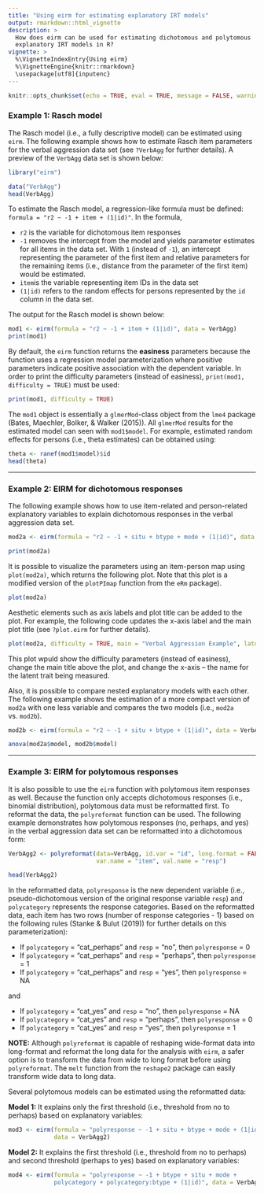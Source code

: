 ---
title: "Using eirm for estimating explanatory IRT models"
output: rmarkdown::html_vignette
description: >
  How does eirm can be used for estimating dichotomous and polytomous 
  explanatory IRT models in R?
vignette: >
  %\VignetteIndexEntry{Using eirm}
  %\VignetteEngine{knitr::rmarkdown}
  \usepackage[utf8]{inputenc}
---

```{r setup, echo = TRUE, eval = TRUE, include=FALSE}
knitr::opts_chunk$set(echo = TRUE, eval = TRUE, message = FALSE, warning = FALSE)
```

### Example 1: Rasch model

The Rasch model (i.e., a fully descriptive model) can be estimated using `eirm`. The following example shows how to estimate Rasch item parameters for the verbal aggression data set (see `?VerbAgg` for further details). A preview of the `VerbAgg` data set is shown below:

```{r, echo=FALSE}
library("eirm")
```

```{r}
data("VerbAgg")
head(VerbAgg)
```

To estimate the Rasch model, a regression-like formula must be defined: `formula = "r2 ~ -1 + item + (1|id)"`. In the formula, 

* `r2` is the variable for dichotomous item responses
* `-1` removes the intercept from the model and yields parameter estimates for all items in the data set. With `1` (instead of `-1`), an intercept representing the parameter of the first item and relative parameters for the remaining items (i.e., distance from the parameter of the first item) would be estimated.
* `item`is the variable representing item IDs in the data set
* `(1|id)` refers to the random effects for persons represented by the `id` column in the data set.

The output for the Rasch model is shown below:

```{r, echo = TRUE, eval = FALSE}
mod1 <- eirm(formula = "r2 ~ -1 + item + (1|id)", data = VerbAgg)
print(mod1)
```

By default, the `eirm` function returns the **easiness** parameters because the function uses a regression model parameterization where positive parameters indicate positive association with the dependent variable. In order to print the difficulty parameters (instead of easiness), `print(mod1, difficulty = TRUE)` must be used:

```{r, echo = TRUE, eval = FALSE}
print(mod1, difficulty = TRUE)
```

The `mod1` object is essentially a `glmerMod`-class object from the `lme4` package (Bates, Maechler, Bolker, & Walker (2015)). All `glmerMod` results for the estimated model can seen with `mod1$model`. For example, estimated random effects for persons (i.e., theta estimates) can be obtained using:

```{r, echo = TRUE, eval = FALSE}
theta <- ranef(mod1$model)$id
head(theta)
```

***
### Example 2: EIRM for dichotomous responses 

The following example shows how to use item-related and person-related explanatory variables to explain dichotomous responses in the verbal aggression data set. 

```{r, echo = TRUE, eval = TRUE}
mod2a <- eirm(formula = "r2 ~ -1 + situ + btype + mode + (1|id)", data = VerbAgg)

print(mod2a)
```

It is possible to visualize the parameters using an item-person map using `plot(mod2a)`, which returns the following plot. Note that this plot is a modified version of the `plotPImap` function from the `eRm` package). 

```{r, echo = TRUE, eval = FALSE}
plot(mod2a)
```

Aesthetic elements such as axis labels and plot title can be added to the plot. For example, the following code updates the x-axis label and the main plot title (see `?plot.eirm` for further details).

```{r, echo = TRUE, eval = FALSE}
plot(mod2a, difficulty = TRUE, main = "Verbal Aggression Example", latdim = "Verbal Aggression")
```

This plot wpuld show the difficulty parameters (instead of easiness), change the main title above the plot, and change the x-axis -- the name for the latent trait being measured. 

Also, it is possible to compare nested explanatory models with each other. The following example shows the estimation of a more compact version of `mod2a` with one less variable and compares the two models (i.e., `mod2a` vs. `mod2b`).

```{r, echo = TRUE, eval = FALSE}
mod2b <- eirm(formula = "r2 ~ -1 + situ + btype + (1|id)", data = VerbAgg)

anova(mod2a$model, mod2b$model)
```

***
### Example 3: EIRM for polytomous responses 

It is also possible to use the `eirm` function with polytomous item responses as well. Because the function only accepts dichotomous responses (i.e., binomial distribution), polytomous data must be reformatted first. To reformat the data, the `polyreformat` function can be used. The following example demonstrates how polytomous responses (no, perhaps, and yes) in the verbal aggression data set can be reformatted into a dichotomous form:

```{r, echo = TRUE, eval = TRUE}
VerbAgg2 <- polyreformat(data=VerbAgg, id.var = "id", long.format = FALSE, 
                         var.name = "item", val.name = "resp")

head(VerbAgg2)
```

In the reformatted data, `polyresponse` is the new dependent variable (i.e., pseudo-dichotomous version of the original response variable `resp`) and `polycategory` represents the response categories. Based on the reformatted data, each item has two rows (number of response categories - 1) based on the following rules (Stanke & Bulut (2019)) for further details on this parameterization):

* If `polycategory` = "cat_perhaps" and `resp` = "no", then `polyresponse` = 0
* If `polycategory` = "cat_perhaps" and `resp` = "perhaps", then `polyresponse` = 1
* If `polycategory` = "cat_perhaps" and `resp` = "yes", then `polyresponse` = NA

and

* If `polycategory` = "cat_yes" and `resp` = "no", then `polyresponse` = NA
* If `polycategory` = "cat_yes" and `resp` = "perhaps", then `polyresponse` = 0
* If `polycategory` = "cat_yes" and `resp` = "yes", then `polyresponse` = 1


**NOTE:** Although `polyreformat` is capable of reshaping wide-format data into long-format and reformat the long data for the analysis with `eirm`, a safer option is to transform the data from wide to long format before using `polyreformat`. The `melt` function from the `reshape2` package can easily transform wide data to long data. 

Several polytomous models can be estimated using the reformatted data:

**Model 1:** It explains only the first threshold (i.e., threshold from no to perhaps) based on explanatory variables:

```{r, echo = TRUE, eval = FALSE}
mod3 <- eirm(formula = "polyresponse ~ -1 + situ + btype + mode + (1|id)", 
             data = VerbAgg2)
```

**Model 2:** It explains the first threshold (i.e., threshold from no to perhaps) and second threshold (perhaps to yes) based on explanatory variables:

```{r, echo = TRUE, eval = FALSE}
mod4 <- eirm(formula = "polyresponse ~ -1 + btype + situ + mode + 
             polycategory + polycategory:btype + (1|id)", data = VerbAgg2)
```

